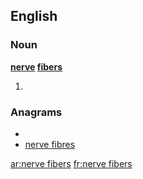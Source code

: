 ==English==

===Noun===
'''[[nerve]] [[fibers]]'''

#{{plural of|nerve fiber}}

===Anagrams===
* {{alphagram|beeefinrrsv}}
* [[nerve fibres#English|nerve fibres]]

[[ar:nerve fibers]]
[[fr:nerve fibers]]